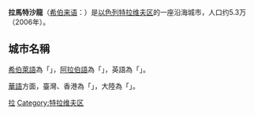 {{Infobox Israel muni
|name=Ramat HaSharon
|image=Ramat hasharon.jpg
|imgsize=250px
|hebname={{Hebrew|רָמַת הַשָּׁרוֹן}}
|arname=رمات هشارون
|meaning=Sharon Heights
|founded=1923
|type=city
|district=ta
|population=53,004
|popyear=2006
|area=22000
|areakm=22
|mayor= Yitzhak Rochberger
|website= [http://www.ramat-hasharon.muni.il official website] {{he icon}}
}}
'''拉馬特沙龍'''（[[希伯来语|希伯来语]]：'''{{rtl-lang|he|רָמַת הַשָּׁרוֹן}}'''）是[[以色列|以色列]][[特拉维夫区|特拉维夫区]]的一座沿海城市，人口约5.3万（2006年）。

==城市名稱==
[[希伯萊語|希伯萊語]]為「'''{{rtl-lang|he|רָמַת הַשָּׁרוֹן}}'''」，[[阿拉伯語|阿拉伯語]]為「'''{{lang|ara|رمات هشارون}}'''」，英語為「'''{{lang|cn|Ramat HaSharon}}'''」。

[[華語|華語]]方面，臺灣、香港為「'''{{lang|zh-tw|拉馬特沙龍}}'''」，大陸為「'''{{lang|zh-cn|拉马特哈沙容}}'''」。

{{Israel-geo-stub}}

[[Category:以色列城市|拉]]
[[Category:特拉维夫区|Category:特拉维夫区]]